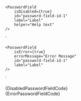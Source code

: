 
    <PasswordField
        isDisabled={true}
        id="password-field-id-1"
        label="Label"
        helper="Help text"
    />
`

    <PasswordField
        isError={true}
        errorMessage="Error Message"
        id="password-field-id-1"
        label="Label"
    />
`

<Section
	title="Disabled"
	contained={true}
	border={true}
	style={{ paddingRight: 0, paddingLeft: 0 }}
>
	<Preview wrapper={true}>
		<PasswordField
		    isDisabled={true}
			id="password-field-id-1"
			label="Label"
			helper="Help text"
		/>
	</Preview>
	<Snippet language="js">{DisabledPasswordFieldCode}</Snippet>
</Section>

<Section
	title="Error"
	contained={true}
	border={true}
	style={{ paddingRight: 0, paddingLeft: 0 }}
>
	<Preview wrapper={true}>
		<PasswordField
		    isError={true}
			errorMessage="Error Message"
			id="password-field-id-1"
			label="Label"
		/>
	</Preview>
	<Snippet language="js">{ErrorPasswordFieldCode}</Snippet>
</Section>

